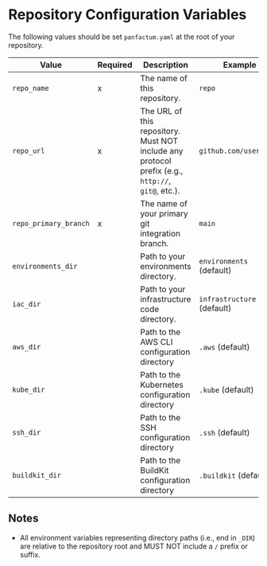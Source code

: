 # Repository Configuration Variables

The following values should be set `panfactum.yaml` at the root of your repository.

| Value                 | Required | Description                                                                                       | Example                    |   |
|-----------------------|----------|---------------------------------------------------------------------------------------------------|----------------------------|---|
| `repo_name`           | x        | The name of this repository.                                                                      | `repo`                     |   |
| `repo_url`            | x        | The URL of this repository. Must NOT include any protocol prefix (e.g., `http://`, `git@`, etc.). | `github.com/user/repo`     |   |
| `repo_primary_branch` | x        | The name of your primary git integration branch.                                                  | `main`                     |   |
| `environments_dir`    |          | Path to your environments directory.                                                              | `environments` (default)   |   |
| `iac_dir`             |          | Path to your infrastructure code directory.                                                       | `infrastructure` (default) |   |
| `aws_dir`             |          | Path to the AWS CLI configuration directory                                                       | `.aws` (default)           |   |
| `kube_dir`            |          | Path to the Kubernetes configuration directory                                                    | `.kube` (default)          |   |
| `ssh_dir`             |          | Path to the SSH configuration directory                                                           | `.ssh` (default)           |   |
| `buildkit_dir`        |          | Path to the BuildKit configuration directory                                                      | `.buildkit` (default)      |   |

## Notes

* All environment variables representing directory paths (i.e., end in `_DIR`) are relative to the repository root and
  MUST NOT include a `/` prefix or suffix.
